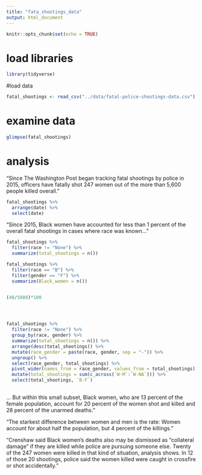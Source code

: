 ```yaml
---
title: "fata_shootings_data"
output: html_document
---
```


```r
knitr::opts_chunk$set(echo = TRUE)
```

# load libraries
```r

library(tidyverse)

```

#load data
```r

fatal_shootings <- read_csv("../data/fatal-police-shootings-data.csv")

```

# examine data
```r

glimpse(fatal_shootings)

```

# analysis

“Since The Washington Post began tracking fatal shootings by police in 2015, officers have fatally shot 247 women out of the more than 5,600 people killed overall.”

```r

fatal_shootings %>%
  arrange(date) %>%
  select(date)

```

“Since 2015, Black women have accounted for less than 1 percent of the overall fatal shootings in cases where race was known..."


```r

fatal_shootings %>%
  filter(race != "None") %>%
  summarize(total_shootings = n())

fatal_shootings %>%
  filter(race == "B") %>%
  filter(gender == "F") %>%
  summarize(Black_women = n())


(48/5088)*100




fatal_shootings %>%
  filter(race != "None") %>%
  group_by(race, gender) %>%
  summarize(total_shootings = n()) %>%
  arrange(desc(total_shootings)) %>%
  mutate(race_gender = paste(race, gender, sep = "-")) %>%
  ungroup() %>%
  select(race_gender, total_shootings) %>%
  pivot_wider(names_from = race_gender, values_from = total_shootings) %>%
  mutate(total_shootings = sum(c_across(`W-M`:`W-NA`))) %>%
  select(total_shootings, `B-F`)
  
```

... But within this small subset, Black women, who are 13 percent of the female population, account for 20 percent of the women shot and killed and 28 percent of the unarmed deaths.”

“The starkest difference between women and men is the rate: Women account for about half the population, but 4 percent of the killings.”

“Crenshaw said Black women’s deaths also may be dismissed as “collateral damage” if they are killed while police are pursuing someone else. Twenty of the 247 women were killed in that kind of situation, analysis shows. In 12 of those 20 shootings, police said the women killed were caught in crossfire or shot accidentally.”